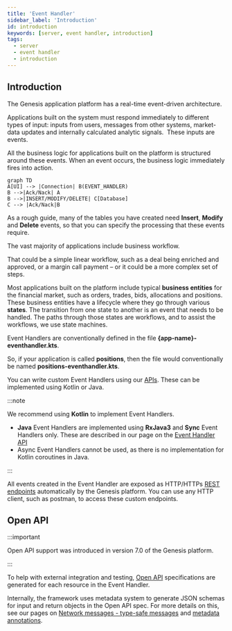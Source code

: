 ```yaml
---
title: 'Event Handler'
sidebar_label: 'Introduction'
id: introduction
keywords: [server, event handler, introduction]
tags:
  - server
  - event handler
  - introduction
---
```


## Introduction

The Genesis application platform has a real-time event-driven architecture.

Applications built on the system must respond immediately to different types of input: inputs from users, messages from other systems, market-data updates and internally calculated analytic signals.  These inputs are events.

All the business logic for applications built on the platform is structured around these events. When an event occurs, the business logic immediately fires into action.

```mermaid
graph TD
A[UI] --> |Connection| B(EVENT_HANDLER)
B -->|Ack/Nack| A
B -->|INSERT/MODIFY/DELETE| C[Database]
C --> |Ack/Nack|B
```

As a rough guide, many of the tables you have created need **Insert**, **Modify** and **Delete** events, so that you can specify the processing that these events require.

The vast majority of applications include business workflow.

That could be a simple linear workflow, such as a deal being enriched and approved, or a margin call payment – or it could be a more complex set of steps.

Most applications built on the platform include typical **business entities** for the financial market, such as orders, trades, bids, allocations and positions. These business entities have a lifecycle where they go through various **states**. The transition from one state to another is an event that needs to be handled. The paths through those states are workflows, and to assist the workflows, we use state machines.

Event Handlers are conventionally defined in the file **&#123;app-name}-eventhandler.kts**.

So, if your application is called **positions**, then the file would conventionally be named **positions-eventhandler.kts**.

You can write custom Event Handlers using our [APIs](../../../server/api-reference/event-handler-api/). These can be implemented using Kotlin or Java.

:::note

We recommend using **Kotlin** to implement Event Handlers.

- **Java** Event Handlers are implemented using **RxJava3** and **Sync** Event Handlers only. These are described in our page on the [Event Handler API](../../../server/api-reference/event-handler-api/#rx3)
- Async Event Handlers cannot be used, as there is no implementation for Kotlin coroutines in Java.

:::

All events created in the Event Handler are exposed as HTTP/HTTPs [REST endpoints](../../../server/integration/rest-endpoints/introduction/) automatically by the Genesis platform. You can use any HTTP client, such as postman, to access these custom endpoints.

## Open API

:::important

Open API support was introduced in version 7.0 of the Genesis platform.

:::

To help with external integration and testing, [Open API](../../integration/open-api/) specifications are generated for each resource in the Event Handler.

Internally, the framework uses metadata system to generate JSON schemas for input and return objects in the Open API spec. For more details on this, see our pages on [Network messages - type-safe messages](../../network-messages/type-safe-messages) and [metadata annotations](../../network-messages/metadata-annotations).
